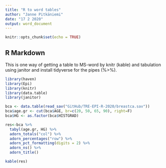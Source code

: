 ```yaml
---
title: "R to word tables"
author: "Janne Pitkäniemi"
date: "17 2 2020"
output: word_document
---
```


```r
knitr::opts_chunk$set(echo = TRUE)
```

## R Markdown

This is one way of getting a table to MS-word by knitr (kable)
and tabulation using janitor and install tidyverse for the pipes (%>%).


```r
library(haven)
library(Epi)
library(knitr)
library(data.table)
library(janitor)

bca <- data.table(read_sav("GitHub/TRE-EPI-R-2020/breastca.sav"))
bca$age.gr <- cut(bca$AGE, br=c(20, 50, 65, 90), right=F)
bca$HG <- as.factor(bca$HISTGRAD)

res<-bca %>%
  tabyl(age.gr, HG) %>%
  adorn_totals("col") %>%
  adorn_percentages("row") %>%
  adorn_pct_formatting(digits = 2) %>%
  adorn_ns() %>%
  adorn_title()

kable(res)
```


